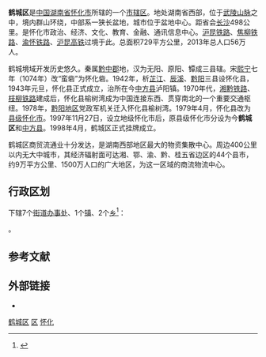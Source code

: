 {{Infobox China County
|Belong = [[湖南省|湖南省]][[怀化市|怀化市]]
}}
'''鹤城区'''是[[中国|中国]][[湖南省|湖南省]][[怀化市|怀化市]]所辖的一个[[市辖区|市辖区]]。地处湖南省西部，位于[[武陵山脉|武陵山脉]]之中，境内群山环绕，中部系一狭长盆地，城市位于盆地中心。距省会[[长沙|长沙]]498公里。是怀化市政治、经济、文化、教育、金融、通讯信息中心。[[沪昆铁路|沪昆铁路]]、[[焦柳铁路|焦柳铁路]]、[[渝怀铁路|渝怀铁路]]、[[沪昆高铁|沪昆高铁]]过境于此。总面积729平方公里，2013年总人口56万人。

鹤城境域开发历史悠久。秦属[[黔中郡|黔中郡]]地，汉为无阳、原阳、镡成三县辖。宋[[熙宁|熙宁]]七年（1074年）改“蛮砦”为怀化砦。1942年，析[[芷江|芷江]]、[[辰溪|辰溪]]、[[黔阳|黔阳]]三县设怀化县，1943年元旦，怀化县正式成立，治所在今[[中方县|中方县]]泸阳镇。1970年代，[[湘黔铁路|湘黔铁路]]、[[枝柳铁路|枝柳铁路]]建成后，怀化县榆树湾成为中国连接东西、贯穿南北的一个重要交通枢纽。1978年，[[黔阳地区|黔阳地区]]党政军机关迁入怀化县榆树湾。1979年4月，怀化县改为[[怀化县、怀化市_(县级)|县级怀化市]]。1997年11月27日，设立地级怀化市后，原县级怀化市分设为今'''鹤城区'''和[[中方县|中方县]]。1998年4月，鹤城区正式挂牌成立。

鹤城区商贸流通业十分发达，是湖南西部地区最大的物资集散中心。周边400公里以内无大中城市，其经济辐射面可达湘、鄂、渝、黔、桂五省边区的44个县市，约9万平方公里、1500万人口的广大地区，为这一区域的商流物流中心。

== 行政区划 ==
{{PAGENAMEBASE}}下辖7个[[街道办事处|街道办事处]]、1个[[行政建制镇|镇]]、2个[[乡_(中华人民共和国)|乡]]<ref>{{PRC admin/ref sgc|43/12/02}}</ref>：

{{PRC admin/children|43/12/02}}。

== 参考文献 ==
{{reflist}}

== 外部链接 ==
* {{Official website|http://www.hechengqu.gov.cn/|name=怀化市鹤城区人民政府门户网站}}

{{怀化市鹤城区行政区划}}
{{怀化市行政区划}}
{{湖南行政区划}}

[[Category:鹤城区|]]
[[Category:怀化区县市|区]]
[[Category:湖南市辖区|怀化]]